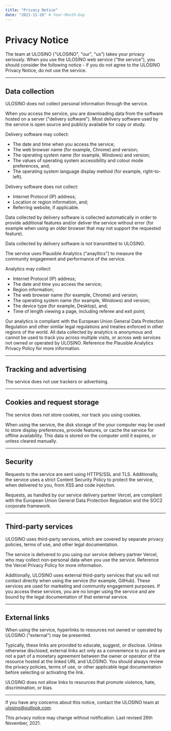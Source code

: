 ```yaml
---
title: "Privacy Notice"
date: "2021-11-26" # Year-Month-Day
---
```


# Privacy Notice

The team at ULOSINO ("ULOSINO", "our", "us") takes your privacy seriously. When you use the ULOSINO web service ("the service"), you should consider the following notice - if you do not agree to the ULOSINO Privacy Notice, do not use the service.

---

## Data collection

ULOSINO does not collect personal information through the service.

When you access the service, you are downloading data from the software hosted on a server ("delivery software"). Most delivery software used by the service is open source and publicly available for copy or study.

Delivery software may collect:

- The date and time when you access the service;
- The web browser name (for example, Chrome) and version;
- The operating system name (for example, Windows) and version;
- The values of operating system accessibility and colour mode preferences, and;
- The operating system language display method (for example, right-to-left).

Delivery software does not collect:

- Internet Protocol (IP) address;
- Location or region information, and;
- Referring website, if applicable.

Data collected by delivery software is collected automatically in order to provide additional features and/or deliver the service without error (for example when using an older browser that may not support the requested feature).

Data collected by delivery software is not transmitted to ULOSINO.

The service uses <Link href="https://vercel.com/legal/privacy-policy">Plausible Analytics</Link> ("anayltics") to measure the community engagement and performance of the service.

Analytics may collect:

- Internet Protocol (IP) address;
- The date and time you access the service;
- Region information;
- The web browser name (for example, Chrome) and version;
- The operating system name (for example, Windows) and version;
- The device type (for example, Desktop), and;
- Time of length viewing a page, including referee and exit point;

Our analytics is compliant with the European Union General Data Protection Regulation and other similar legal regulations and treaties enforced in other regions of the world. All data collected by analytics is anonymous and cannot be used to track you across multiple visits, or across web services not owned or operated by ULOSINO. Reference the <Link href="https://plausible.io/privacy">Plausible Analytics Privacy Policy</Link> for more information.

---

## Tracking and advertising

The service does not use trackers or advertising.

---

## Cookies and request storage

The service does not store cookies, nor track you using cookies.

When using the service, the disk storage of the your computer may be used to store display preferences, provide features, or cache the service for offline availability. This data is stored on the computer until it expires, or unless cleared manually.

---

## Security

Requests to the service are sent using HTTPS/SSL and TLS. Additionally, the service uses a strict Content Security Policy to protect the service, when delivered to you, from XSS and code injection.

Requests, as handled by our service delivery partner Vercel, are compliant with the European Union General Data Protection Regulation and the SOC2 corporate framework.

---

## Third-party services

ULOSINO uses third-party services, which are covered by separate privacy policies, terms of use, and other legal documentation.

The service is delivered to you using our service delivery partner Vercel, who may collect non-personal data when you use the service. Reference the <Link href="https://vercel.com/legal/privacy-policy">Vercel Privacy Policy</Link> for more information.

Additionally, ULOSINO uses external third-party services that you will not contact directly when using the service (for example, GitHub). These services are used for marketing and community engagement purposes. If you access these services, you are no longer using the service and are bound by the legal documentation of that external service.

---

## External links

When using the service, hyperlinks to resources not owned or operated by ULOSINO ("external") may be presented.

Typically, these links are provided to educate, suggest, or disclose. Unless otherwise disclosed, external links act only as a convenience to you and are not a part of a monetary agreement between the owner or operator of the resource hosted at the linked URL and ULOSINO. You should always review the privacy policies, terms of use, or other applicable legal documentation before selecting or activating the link.

ULOSINO does not allow links to resources that promote violence, hate, discrimination, or bias.

---

If you have any concerns about this notice, contact the ULOSINO team at ulosino@outlook.com.

This privacy notice may change without notification. Last revised 26th November, 2021.
